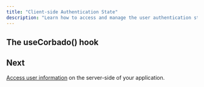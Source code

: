 ```yaml
---
title: "Client-side Authentication State"
description: "Learn how to access and manage the user authentication state on the client-side in your Next.js application."
---
```



## The useCorbado() hook

<UseCorbadoContent framework="Next.js" />

## Next

[Access user information](/frontend-integration/next-js/authentication-state-server) on the server-side of your application.